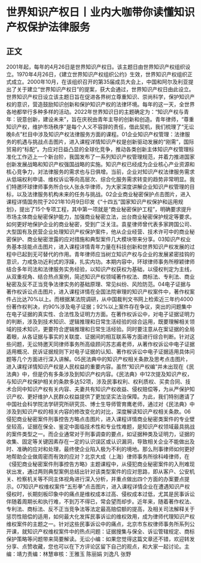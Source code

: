 # 世界知识产权日丨业内大咖带你读懂知识产权保护法律服务
## 正文
2001年起，每年的4月26日是世界知识产权日。该主题日由世界知识产权组织设立。1970年4月26日，《建立世界知识产权组织公约》生效，世界知识产权组织正式成立。2000年10月，在该组织召开的第35届成员大会上，中国和阿尔及利亚提出了关于建立“世界知识产权日”的提案，获大会通过，世界知识产权日由此设立。世界知识产权日设立该主题日旨在促进各界树立尊重知识、崇尚科学，保护知识产权的意识，营造鼓励知识创新和保护知识产权的法律环境。每年的这一天，全世界各地都举行多种多样的活动。2022年世界知识日的主题确定为：“知识产权与青年：锐意创新，建设未来”，旨在庆祝由青年主导的创新和创造。青年律师，“尊重知识产权，维护市场秩序”是每个人义不容辞的责任，借此契机，我们梳理了“无讼晚8点”栏目中涉及知识产权法律服务方面的课程。01企业知识产权管理：法律服务的机遇与挑战点击图片，进入课程详情知识产权是创新驱动发展的“刚需”，国际贸易的“标配”。为应对日益凸显的全球化竞争，推动各类创新主体知识产权管理标准化工作迈上一个新台阶，我国发布了一系列知识产权管理规范，并着力推进国家创新发展战略和知识产权强国战略的实施。知识产权已经成为企业核心产业资源和核心竞争力，对法律服务的需求也与日俱增。当前，企业对知识产权法律服务需求从低端权利申请、维权诉讼等向高层次、综合化服务需求转变的趋势非常明显。我们特邀环球律师事务所合伙人张永华律师，为大家深度讲解企业知识产权管理的目标，以及法律服务机构未来的任务与挑战。02企业商业秘密保护点击图片，进入课程详情国务院于2021年10月9日印发《“十四五”国家知识产权保护和运用规划》，提出了15个专项工程，其中第一项就是“商业秘密保护工程”，明确要求提升市场主体商业秘密保护能力，加强商业秘密立法，出台商业秘密保护规定等要求。如何更好地保护企业的商业秘密，受到广泛关注。袁星律师曾代表多家跨国公司、大型国有及民营企业处理知识产权保护案件，他从企业经营、技术许可中的商业秘密保护、商业秘密泄露的应对措施和典型案件几大模块带来分享。03知识产权业务基本技能点击图片，进入课程详情青年力量在科技创新和世界知识产权发展的过程中已起到无可替代的作用。青年律师应当树立知识产权与企业的发展紧密挂钩的意识，力戒急功近利式的浮躁，扎实内功。本期内容中，环球律师事务所穆颖律师结合多年司法和法律服务实务经验，以知识产权获权为基础，以侵权判定为主线，从双重视角、结合热点案例，简述知识产权领域著作权法、商标法、专利法、商业秘密及反不正当竞争法律实务的基础原理、常见纠纷、风险防范。04电子证据与著作权诉讼点击图片，进入课程详情在全国法院审理的知识产权案件中，著作权案件占比达70%以上。而根据某法院调研，从中国裁判文书网上检索近三年约4000份著作权判决，约90%涉及电子证据；92%以上案件存在争议，突出的问题集中在电子证据的真实性、合法性及证明力方面。在著作权诉讼中，对电子证据证明力的判断，涉及到技术知识、逻辑推理和日常生活经验的综合运用，既要理解相关领域的技术知识，更要符合逻辑推理和日常生活经验。同时要注意从在案证据的全局着眼，从各证据与事实的关联度、证据间的相互联系等方面进行综合判断。针对这些问题，无讼特邀天同律师事务所高级顾问苏志甫老师，从著作权诉讼中电子证据适用概况、民诉证据规则下对电子证据的认知、著作权诉讼中电子证据适用具体问题等几个方面进行深入讲解。05民法典中的知识产权相关条款及思考点击图片，进入课程详情知识产权是人民权益的重要内容。虽然“知识产权编”并未出现在《民法典》中，但是仍有多条涉及到知识产权内容。《民法典》中12次提及知识产权，与知识产权保护相关的条款多达52项，涉及民事权利、权利质权、买卖合同、技术合同中知识产权有关内容、夫妻共有知识产权收益、侵权赔偿等，为从严保护知识产权、更好维护人民群众权益提供了更加坚实法治保障。为此，我们特别邀请了中国社会科学院法学研究所研究员、博士生导师管育鹰老师，通过对《民法典》中涉及到知识产权的相关内容的修改变化的对比，深度解读知识产权相关条款。06侵犯商业秘密案件刑事控告方略点击图片，进入课程详情商业秘密类案件的专业壁垒较高，证据在保全、鉴定中面临技术性和专业性难题，是知识产权领域最具挑战的案件类型之一。而企业通常对于刑事调查的要点，如证据种类及证明力，证据的收集、固定等关键因素存在一定的认识误区或认识漏洞，导致相关企业不能做出及时、准确的应对和处理，最终使企业陷入极为不利的境地。那么刑事律师如何更好地帮助企业做周密而有效的应对？北京大成（上海）律师事务所徐科峰律师，在《侵犯商业秘密案件刑事控告方略》主题课程中，从侵犯商业秘密案件的入刑难现状出发，通过两则典型案例总结出针对该类型案件的应对思路，即从客户、公安机关、检察机关等不同主体视角进行深入分析，并重点做出四个方面的办案要点提示。07知识产权维权案件“五形拳“点击图片，进入课程详情企业在遭遇知识产权侵权时，长期刻板印象中的痛点是维权成本过高、侵权成本过低，尤其是民事诉讼伴随着周期长和执行难，不到万不得已，常会望而却步。近年来，随着著作权法、专利法、商标法、反不正当竞争法等法定最高赔偿额的提高，及相关司法解释关于惩罚性赔偿的适用，如何最大化发挥民事诉讼的维权效用，成为律师代理知识产权维权案件的主题之一。针对这些民事诉讼中的痛点，北京市东权律师事务所系列公开课，就知识产权维权案件中的热点问题：证据搜集与保全、诉讼管辖规定、商标保护策略等问题带来简要解读。无讼小编：如果您觉得这篇文章还不错，欢迎转发分享、点赞收藏，您也可以在下方评论区留下自己的观点，和大家一起讨论。主编：靖力责编：林慧审核：王雅玉 陈丽娟 刘逸凡 张野